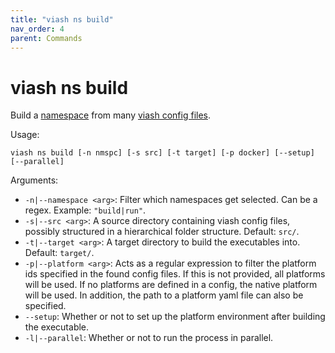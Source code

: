 ```yaml
---
title: "viash ns build"
nav_order: 4
parent: Commands
---
```


# viash ns build

Build a [namespace](/good_practices/namespaces) from many [viash config files](/config).

Usage: 
```
viash ns build [-n nmspc] [-s src] [-t target] [-p docker] [--setup] [--parallel]
```

Arguments:

* `-n|--namespace <arg>`: Filter which namespaces get selected. Can be a regex. Example: `"build|run"`.
* `-s|--src <arg>`: A source directory containing viash config files, possibly structured in a hierarchical folder structure. Default: `src/`.
* `-t|--target <arg>`: A target directory to build the executables into. Default: `target/`.
* `-p|--platform <arg>`: Acts as a regular expression to filter the platform
                           ids specified in the found config files. If this is
                           not provided, all platforms will be used. If no
                           platforms are defined in a config, the native
                           platform will be used. In addition, the path to a
                           platform yaml file can also be specified.
* `--setup`: Whether or not to set up the platform environment after building the executable.
* `-l|--parallel`: Whether or not to run the process in parallel.
